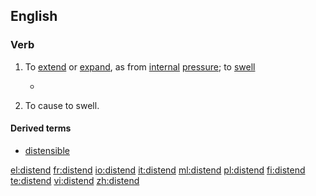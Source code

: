==English==

===Verb===
{{en-verb}}

# {{intransitive}} To [[extend]] or [[expand]], as from [[internal]] [[pressure]]; to [[swell]]
#*{{quote-book|year=1835|author=[[w:William Gilmore Simms|William Gilmore Simms]]|title=[[s:The Partisan|The Partisan]]|publisher=Harper|section=[[s:The Partisan/XV|Chapter XIV]]|page=[[s:Page:The Partisan, v1.djvu/171|180]]|passage=Then came the arrowy flight and form of the hurricane itself&mdash;its actual bulk&mdash;its imbodied power, pressing along through the forest in a gyratory progress, not fifty yards wide, never '''distending''' in width, yet capriciously winding from right to left and left to right<!--, in a zigzag direction, as if a playful spirit thus strove to mix with all the terrors of destruction the sportive mood of the most idle fancy-->.}}
# {{transitive}} To cause to swell.

====Derived terms====
* [[distensible]]

[[el:distend]]
[[fr:distend]]
[[io:distend]]
[[it:distend]]
[[ml:distend]]
[[pl:distend]]
[[fi:distend]]
[[te:distend]]
[[vi:distend]]
[[zh:distend]]